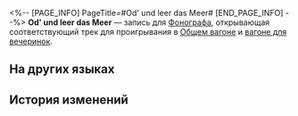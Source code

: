 <%-- [PAGE_INFO]
PageTitle=#Od' und leer das Meer#
[END_PAGE_INFO] --%>
{{Предмет Инфобокс
|id          = 210329
|Изображение = Предмет Od' und leer das Meer.png
|Тип         = Запись
|Инвентарь   = Ценные предметы
|Редкость    = 3
|Эффект      = 
|Описание    = Запись, которую можно воспроизвести на фонографе экспресса. Это может быть случайное приобретение или подарок от кого-то другого. Когда играет музыка, всплывают самые разные воспоминания: улыбки, встречи, прикосновения и волнение битвы. Может быть, поэтому, даже несмотря на стремительный прогресс общества, люди всё ещё собирают записи.<br />Текущая запись содержит трек Od' und leer das Meer.
}}
{{Описание|''Загляни в сердце света - там царит безмолвие.''}}
'''Od' und leer das Meer''' — запись для [[Фонограф]]а, открывающая соответствующий трек для проигрывания в [[Общий вагон|Общем вагоне]] и [[Вагон для вечеринок|вагоне для вечеринок]].

==На других языках==
{{На других языках
|en   = "Oed' und leer das Meer"
|zhs  = 《空虚荒芜是那大海》
|zht  = 《空虛荒蕪是那大海》
|ja   = 『虚ろで荒れた大海』
|ko   = ≪황량하고 텅 빈 그 바다≫
|es   = Desolado y vacío el mar
|fr   = «&nbsp;Oed' und leer das Meer&nbsp;»
|ru   = Od' und leer das Meer
|th   = "Od' und leer das Meer"
|vi   = "Trống Rỗng Hoang Vu Là Đại Dương Kia"
|de   = „Öd’ und leer das Meer“
|id   = "Oed' und leer das Meer"
|pt   = "Oed' und leer das Meer"
}}

==История изменений==
{{История изменений|3.5}}